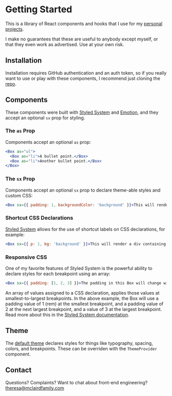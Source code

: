 
<Meta title="Documentation/Getting Started" />

# Getting Started

This is a library of React components and hooks that I use for my <a href="https://www.mclairdfamily.com/">personal projects</a>.

I make no guarantees that these are useful to anybody except myself, or that they even work as advertised. Use at your own risk.

## Installation

Installation requires GitHub authentication and an auth token, so if you really want to use or play with these components, I recommend just cloning the <a href="https://github.com/theresamclaird/atomic">repo</a>.

## Components

These components were built with <a href="https://styled-system.com/">Styled System</a> and <a href="https://emotion.sh/docs/introduction">Emotion</a>, and they accept an optional `sx` prop for styling.

### The `as` Prop

Components accept an optional `as` prop:

```jsx
<Box as="ul">
  <Box as="li">A bullet point.</Box>
  <Box as="li">Another bullet point.</Box>
</Box>
```
### The `sx` Prop
Components accept an optional `sx` prop to declare theme-able styles and custom CSS:

```jsx
<Box sx={{ padding: 1, backgroundColor: 'background' }}>This will render a div containing this text.</Box>
```

### Shortcut CSS Declarations

<a href="https://styled-system.com/api">Styled System</a> allows for the use of shortcut labels on CSS declarations, for example:

```jsx
<Box sx={{ p: 1, bg: 'background' }}>This will render a div containing this text.</Box>
```

### Responsive CSS

One of my favorite features of Styled System is the powerful ability to declare styles for each breakpoint using an array:

```jsx
<Box sx={{ padding: [1, 2, 3] }}>The padding in this Box will change with each breakpoint.</Box>
```

An array of values assigned to a CSS declaration, applies those values at smallest-to-largest breakpoints. In the above example, the Box will use a padding value of 1 (rem) at the smallest breakpoint, and a padding value of 2 at the next largest breakpoint, and a value of 3 at the largest breakpoint. Read more about this in the <a href="https://styled-system.com/responsive-styles">Styled System documentation</a>.

## Theme

The <a href="https://github.com/theresamclaird/atomic/blob/main/src/themes/defaultTheme.js">default theme</a> declares styles for things like typography, spacing, colors, and breakpoints. These can be overriden with the `ThemeProvider` component.

## Contact

Questions? Complaints? Want to chat about front-end engineering? theresa@mclairdfamily.com